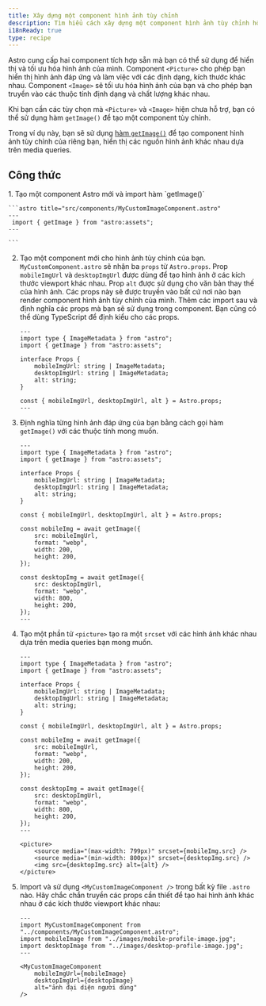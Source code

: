 ```yaml
---
title: Xây dựng một component hình ảnh tùy chỉnh
description: Tìm hiểu cách xây dựng một component hình ảnh tùy chỉnh hỗ trợ media queries bằng cách sử dụng hàm getImage.
i18nReady: true
type: recipe
---
```



Astro cung cấp hai component tích hợp sẵn mà bạn có thể sử dụng để hiển thị và tối ưu hóa hình ảnh của mình. Component `<Picture>` cho phép bạn hiển thị hình ảnh đáp ứng và làm việc với các định dạng, kích thước khác nhau. Component `<Image>` sẽ tối ưu hóa hình ảnh của bạn và cho phép bạn truyền vào các thuộc tính định dạng và chất lượng khác nhau.

Khi bạn cần các tùy chọn mà `<Picture>` và `<Image>` hiện chưa hỗ trợ, bạn có thể sử dụng hàm `getImage()` để tạo một component tùy chỉnh.

Trong ví dụ này, bạn sẽ sử dụng [hàm `getImage()`](/vi/guides/images/#generating-images-with-getimage) để tạo component hình ảnh tùy chỉnh của riêng bạn, hiển thị các nguồn hình ảnh khác nhau dựa trên media queries.

## Công thức

<Steps>
1. Tạo một component Astro mới và import hàm `getImage()`

    ```astro title="src/components/MyCustomImageComponent.astro" 
    ---
     import { getImage } from "astro:assets";
    ---

    ```

2. Tạo một component mới cho hình ảnh tùy chỉnh của bạn. `MyCustomComponent.astro` sẽ nhận ba `props` từ `Astro.props`. Prop `mobileImgUrl` và `desktopImgUrl` được dùng để tạo hình ảnh ở các kích thước viewport khác nhau. Prop `alt` được sử dụng cho văn bản thay thế của hình ảnh. Các props này sẽ được truyền vào bất cứ nơi nào bạn render component hình ảnh tùy chỉnh của mình. Thêm các import sau và định nghĩa các props mà bạn sẽ sử dụng trong component. Bạn cũng có thể dùng TypeScript để định kiểu cho các props.

    ```astro title="src/components/MyCustomImageComponent.astro" ins={3, 11}
    ---
    import type { ImageMetadata } from "astro";
    import { getImage } from "astro:assets";

    interface Props {
        mobileImgUrl: string | ImageMetadata;
        desktopImgUrl: string | ImageMetadata;
        alt: string;
    }

    const { mobileImgUrl, desktopImgUrl, alt } = Astro.props;
    ---

    ```

3. Định nghĩa từng hình ảnh đáp ứng của bạn bằng cách gọi hàm `getImage()` với các thuộc tính mong muốn.

    ```astro title="src/components/MyCustomImageComponent.astro" ins={13-18, 20-25}
    ---
    import type { ImageMetadata } from "astro";
    import { getImage } from "astro:assets";

    interface Props {
        mobileImgUrl: string | ImageMetadata;
        desktopImgUrl: string | ImageMetadata;
        alt: string;
    }

    const { mobileImgUrl, desktopImgUrl, alt } = Astro.props;

    const mobileImg = await getImage({
        src: mobileImgUrl,
        format: "webp",
        width: 200,
        height: 200,
    });

    const desktopImg = await getImage({
        src: desktopImgUrl,
        format: "webp",
        width: 800,
        height: 200,
    });
    ---

    ```

4. Tạo một phần tử `<picture>` tạo ra một `srcset` với các hình ảnh khác nhau dựa trên media queries bạn mong muốn.

    ```astro title="src/components/MyCustomImageComponent.astro" ins={28-32}
    ---
    import type { ImageMetadata } from "astro";
    import { getImage } from "astro:assets";

    interface Props {
        mobileImgUrl: string | ImageMetadata;
        desktopImgUrl: string | ImageMetadata;
        alt: string;
    }

    const { mobileImgUrl, desktopImgUrl, alt } = Astro.props;

    const mobileImg = await getImage({
        src: mobileImgUrl,
        format: "webp",
        width: 200,
        height: 200,
    });

    const desktopImg = await getImage({
        src: desktopImgUrl,
        format: "webp",
        width: 800,
        height: 200,
    });
    ---

    <picture>
        <source media="(max-width: 799px)" srcset={mobileImg.src} />
        <source media="(min-width: 800px)" srcset={desktopImg.src} />
        <img src={desktopImg.src} alt={alt} />
    </picture>

    ```

5. Import và sử dụng `<MyCustomImageComponent />` trong bất kỳ file `.astro` nào. Hãy chắc chắn truyền các props cần thiết để tạo hai hình ảnh khác nhau ở các kích thước viewport khác nhau:

    ```astro title="src/pages/index.astro" 
    ---
    import MyCustomImageComponent from "../components/MyCustomImageComponent.astro";
    import mobileImage from "../images/mobile-profile-image.jpg";
    import desktopImage from "../images/desktop-profile-image.jpg";
    ---

    <MyCustomImageComponent
        mobileImgUrl={mobileImage}
        desktopImgUrl={desktopImage}
        alt="ảnh đại diện người dùng"
    />

    ```
</Steps>